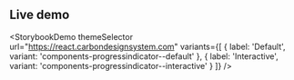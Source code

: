 ## Live demo

<StorybookDemo
  themeSelector
  url="https://react.carbondesignsystem.com"
  variants={[
    {
      label: 'Default',
      variant: 'components-progressindicator--default'
    },
    {
      label: 'Interactive',
      variant: 'components-progressindicator--interactive'
    }
  ]}
/>